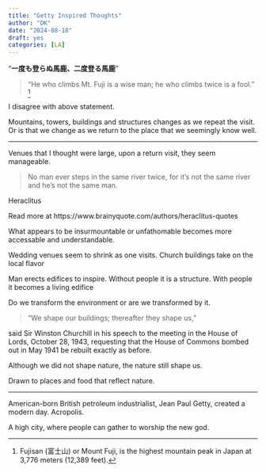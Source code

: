 ```yaml
---
title: "Getty Inspired Thoughts"
author: "DK"
date: "2024-08-18"
draft: yes
categories: [LA]
---
```


“**一度も登らぬ馬鹿、二度登る馬鹿**”

> "He who climbs Mt. Fuji is a wise man; he who climbs twice is a fool.” [^1]

[^1]: Fujisan (富士山) or Mount Fuji, is the highest mountain peak in Japan at 3,776 meters (12,389 feet).

I disagree with above statement.

Mountains, towers, buildings and structures changes as we repeat the visit. Or is that we change as we return to the place that we seemingly know well.

------------------------------------------------------------------------

Venues that I thought were large, upon a return visit, they seem manageable.

> No man ever steps in the same river twice, for it's not the same river and he's not the same man.

Heraclitus

Read more at https://www.brainyquote.com/authors/heraclitus-quotes

What appears to be insurmountable or unfathomable becomes more accessable and understandable.

Wedding venues seem to shrink as one visits. Church buildings take on the local flavor

Man erects edifices to inspire. Without people it is a structure. With people it becomes a living edifice

Do we transform the environment or are we transformed by it.

> “We shape our buildings; thereafter they shape us,”

said Sir Winston Churchill in his speech to the meeting in the House of Lords, October 28, 1943, requesting that the House of Commons bombed out in May 1941 be rebuilt exactly as before.

Although we did not shape nature, the nature still shape us.

Drawn to places and food that reflect nature.

------------------------------------------------------------------------

American-born British petroleum industrialist, Jean Paul Getty, created a modern day. Acropolis.

A high city, where people can gather to worship the new god.
